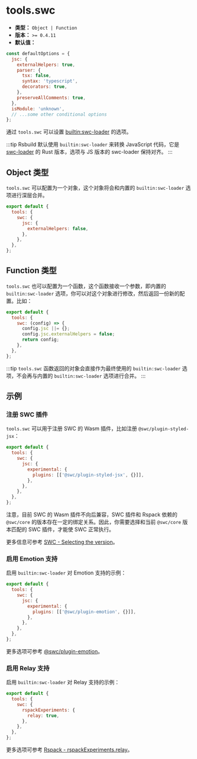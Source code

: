 # tools.swc

- **类型：** `Object | Function`
- **版本：** `>= 0.4.11`
- **默认值：**

```js
const defaultOptions = {
  jsc: {
    externalHelpers: true,
    parser: {
      tsx: false,
      syntax: 'typescript',
      decorators: true,
    },
    preserveAllComments: true,
  },
  isModule: 'unknown',
  // ...some other conditional options
};
```

通过 `tools.swc` 可以设置 [builtin:swc-loader](https://rspack.dev/guide/features/builtin-swc-loader) 的选项。

:::tip
Rsbuild 默认使用 `builtin:swc-loader` 来转换 JavaScript 代码，它是 [swc-loader](https://github.com/swc-project/pkgs/tree/main/packages/swc-loader) 的 Rust 版本，选项与 JS 版本的 swc-loader 保持对齐。
:::

## Object 类型

`tools.swc` 可以配置为一个对象，这个对象将会和内置的 `builtin:swc-loader` 选项进行深层合并。

```js
export default {
  tools: {
    swc: {
      jsc: {
        externalHelpers: false,
      },
    },
  },
};
```

## Function 类型

`tools.swc` 也可以配置为一个函数，这个函数接收一个参数，即内置的 `builtin:swc-loader` 选项，你可以对这个对象进行修改，然后返回一份新的配置。比如：

```js
export default {
  tools: {
    swc: (config) => {
      config.jsc ||= {};
      config.jsc.externalHelpers = false;
      return config;
    },
  },
};
```

:::tip
`tools.swc` 函数返回的对象会直接作为最终使用的 `builtin:swc-loader` 选项，不会再与内置的 `builtin:swc-loader` 选项进行合并。
:::

## 示例

### 注册 SWC 插件

`tools.swc` 可以用于注册 SWC 的 Wasm 插件，比如注册 `@swc/plugin-styled-jsx`：

```js
export default {
  tools: {
    swc: {
      jsc: {
        experimental: {
          plugins: [['@swc/plugin-styled-jsx', {}]],
        },
      },
    },
  },
};
```

注意，目前 SWC 的 Wasm 插件不向后兼容，SWC 插件和 Rspack 依赖的 `@swc/core` 的版本存在一定的绑定关系。因此，你需要选择和当前 `@swc/core` 版本匹配的 SWC 插件，才能使 SWC 正常执行。

更多信息可参考 [SWC - Selecting the version](https://swc.rs/docs/plugin/selecting-swc-core)。

### 启用 Emotion 支持

启用 `builtin:swc-loader` 对 Emotion 支持的示例：

```js
export default {
  tools: {
    swc: {
      jsc: {
        experimental: {
          plugins: [['@swc/plugin-emotion', {}]],
        },
      },
    },
  },
};
```

更多选项可参考 [@swc/plugin-emotion](https://www.npmjs.com/package/@swc/plugin-emotion)。

### 启用 Relay 支持

启用 `builtin:swc-loader` 对 Relay 支持的示例：

```js
export default {
  tools: {
    swc: {
      rspackExperiments: {
        relay: true,
      },
    },
  },
};
```

更多选项可参考 [Rspack - rspackExperiments.relay](https://rspack.dev/zh/guide/features/builtin-swc-loader#rspackexperimentsrelay)。
